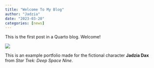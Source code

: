 ```yaml
---
title: "Welcome To My Blog"
author: "Jadzia"
date: "2023-03-20"
categories: [news]
---
```


This is the first post in a Quarto blog. Welcome!

![](thumbnail.jpg)

This is an example portfolio made for the fictional character **Jadzia Dax** from *Star Trek: Deep Space Nine*.


